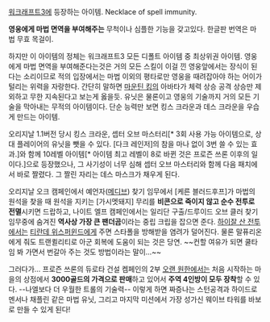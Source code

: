 [[워크래프트3]]에 등장하는 아이템. Necklace of spell immunity.

'''영웅에게 마법 면역을 부여해주는''' 무척이나 심플한 기능을 갖고있다. 한글판 번역은 마법 무효 목걸이.

하지만 이 아이템의 정체는 워크래프트3 모든 디폴트 아이템 중 최상위권 아이템. 영웅에게 마법 면역을 부여해준다는것은 거의 모든 스킬이 이걸 낀 영웅앞에서는 장식이 된다는 소리이므로 적의 입장에서는 마법 이외의 평타로만 영웅을 때려잡아야 하는 어이가 털리는 위력을 자랑한다. 간단히 말하면 [[마운틴 킹]]의 아바타가 체력 상승 공격 상승만 제외하고 무한 지속된다고 보는게 옳을듯. 유닛은 물론이고 영웅의 기술까지 거의 모든 기술을 막아내는 무적의 아이템이다. 단순 능력만 보면 킹스 크라운과 데스 크라운을 우습게 만드는 아이템.

오리지날 1.1버전 당시 킹스 크라운, 셉터 오브 마스터리[* 3회 사용 가능 아이템으로, 상대 플레이어의 유닛을 뺏을 수 있다. [다크 레인저]의 참을 마나 없이 3번 쓸 수 있는 효과.]와 함께 10레벨 아이템[* 아이템 최고 레벨이 8로 바뀐 것은 프로즌 쓰론 이후의 일이다.]으로 등장했으나, 그 사기성이 너무 심해 셉터 오브 마스터리와 함께 다음 패치에서 바로 짤렸다. 그 짤린 자리는 데스 마스크가 채우게 된다.

오리지날 오크 캠페인에서 예언자([[메디브]]) 찾기 임무에서 [케른 블러드후프]가 마법의 원석을 찾을 때 원석을 지키는 [가시멧돼지] 무리를 '''비콘으로 죽이지 않고 순수 전투로 전멸'''시키면 드랍하고, 나이트 엘프 캠페인에서는 일리단 구출/드루이드 오브 클러 찾기 임무중에 숨겨진 '''역사상 가장 큰 팬더곰'''이라는 중립 크립을 잡으면 준다. [[하이잘 산 전투]]에서는 [[티란데 위스퍼윈드]]에게 주면 스타폴을 방해받을 염려가 덜어진다. 물론 말퓨리온에게 줘도 트랜퀼리티로 아군 회복에 도움이 되는 것은 당연. ~~컨할 여유가 되면 쿨타임 봐 가면서 번갈아 주는 것도 방법이라는 말이...~~

그러다가... 프로즌 쓰론의 듀로타 건설 켐페인의 2부 [[오랜 원한]]에서는 처음 시작하는 마을의 상점에서 '''3000골드의 가격으로 판매'''하고 있어서 '''주역 4인방이 모두 장착'''할 수 있다. --나엘보다 더 우월한 트롤의 기술력-- 이렇게 하면 짜증나는 스턴공격과 하이드로멘서나 채플린 같은 마법 유닛, 그리고 마지막 미션에서 가장 성가신 웨이브 타워를 바보로 만들 수 있게 된다!

